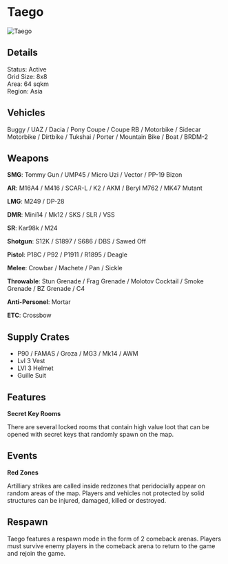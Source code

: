 # Taego  

![Taego](/img/maps/taego.jpeg)

## Details

Status: Active  
Grid Size: 8x8  
Area: 64 sqkm  
Region: Asia  

## Vehicles

Buggy / UAZ / Dacia / Pony Coupe / Coupe RB / Motorbike / Sidecar Motorbike / Dirtbike / Tukshai / Porter / Mountain Bike / Boat / BRDM-2  

## Weapons

**SMG**: Tommy Gun / UMP45 / Micro Uzi / Vector / PP-19 Bizon  

**AR**: M16A4 / M416 / SCAR-L / K2 / AKM / Beryl M762 / MK47 Mutant   

**LMG**: M249 / DP-28  

**DMR**: Mini14 / Mk12 / SKS / SLR / VSS  

**SR**: Kar98k / M24

**Shotgun**: S12K / S1897 / S686 / DBS / Sawed Off  

**Pistol**: P18C / P92 / P1911 / R1895 / Deagle  

**Melee**: Crowbar / Machete / Pan / Sickle  

**Throwable**: Stun Grenade / Frag Grenade / Molotov Cocktail / Smoke Grenade / BZ Grenade / C4  

**Anti-Personel**: Mortar   

**ETC**: Crossbow  

## Supply Crates

- P90 / FAMAS / Groza / MG3 / Mk14 / AWM
- Lvl 3 Vest
- LVl 3 Helmet
- Guille Suit 

## Features

**Secret Key Rooms**  

There are several locked rooms that contain high value loot that can be opened with secret keys that randomly spawn on the map.  

## Events

**Red Zones**

Artilliary strikes are called inside redzones that peridocially appear on random areas of the map. Players and vehicles not protected by solid structures can be injured, damaged, killed or destroyed. 

## Respawn

Taego features a respawn mode in the form of 2 comeback arenas. Players must survive enemy players in the comeback arena to return to the game and rejoin the game.  